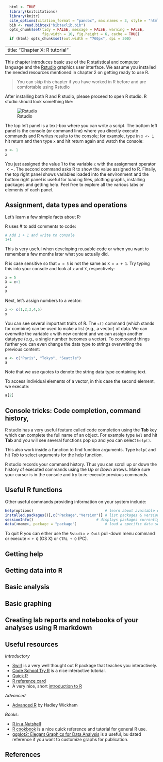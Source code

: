 ```r
  html <- TRUE
  library(knitcitations)
  library(knitr)
  cite_options(citation_format = "pandoc", max.names = 3, style = "html", hyperlink = "to.doc")
  bib <- read.bibtex("bibtexlib.bib")
  opts_chunk$set(tidy = FALSE, message = FALSE, warning = FALSE, 
                 fig.width = 10, fig.height = 6, cache = TRUE)
  if (html) opts_chunk$set(out.width = "700px", dpi = 300)
```
---
title: "Chapter X:  R tutorial"
---

This chapter introduces basic use of the [R](http://www.r-project.org) statistical and computer language
and the [Rstudio](http://www.rstudio.com/ide/) graphics user interface. We assume you installed the needed resources mentioned in chapter 2 on getting ready to use R.

> You can skip this chapter if you have worked in R before and are comfortable using Rstudio

After installing both R and R studio, please proceed to open R studio. R studio should look something like:

![Rstudio](images/Rstudio.tiff)

The top left panel is a text-box where you can write a script. The bottom left panel is the console (or command line) where you directly execute commands and R writes results to the console; for example, type in `x <- 1` hit return and then type `x` and hit return again and watch the console:

```r
x <- 1
x
```

You just assigned the value 1 to the variable `x` with the assignment operator $<-$. The second command asks R to show the value assigned to R. Finally, the top right panel shows variables loaded into the environment and the bottom right panel is useful for loading files, plotting graphs, installing packages and getting help. Feel free to explore all the various tabs or elements of each panel. 

Assignment, data types and operations
---

Let's learn a few simple facts about R:

R uses # to add comments to code:
```r
# Add 1 + 1 and write to console
1+1
```

This is very useful when developing reusable code or when you want to remember a few months later what you actually did.

R is case sensitive so that `x = 5` is not the same as  `X = x + 1`. Try typing this into your console and look at `x` and `X`, respectively:
```r
x = 5
X = x+1
x
X
```

Next, let's assign numbers to a vector:
```r
x <- c(1,2,3,4,5)
x
```

You can see several important traits of R. The `c()` command (which stands for combine) can be used to make a list (e.g., a vector) of data. We can overwrite the variable `x` with new content and we can assign another datatype (e.g., a single number becomes a vector). To compound things further you can even change the data type to strings overwriting the previous content:
```r
a <- c("Paris", "Tokyo", "Seattle")
a
```
Note that we use quotes to denote the string data type containing text. 

To access individual elements of a vector, in this case the second element, we execute:

```r
a[2]
```

Console tricks: Code completion, command history, 
---

R studio has a very useful feature called code completion using the **Tab** key which can complete the full name of an object. For example type `hel` and hit **Tab** and you will see several functions pop up and you can select `help()`. 

This also work inside a function to find function arguments. Type `help(` and hit *Tab* to select arguments for the help function.

R studio records your command history. Thus you can scroll up or down the history of executed commands using the *Up* or *Down* arrows. Make sure your cursor is in the console and try to re-execute previous commands.

Useful R functions
---

Other useful commands providing information on your system include:

```r
help(options)                                 # learn about available options
installed.packages()[,c("Package","Version")] # list packages & versions installed
sessionInfo()  							  # displays packages currently loaded
data(<name>, package = "package")             # load a specific data set from a specific package
```

To quit R you can either use the `Rstudio > Quit` pull-down menu command or execute `⌘ + Q` (OS X) or `CTRL + Q` (PC). 

Getting help
---

Getting data into R
---

Basic analysis
---

Basic graphing
---

Creating lab reports and notebooks of your analyses using R markdown
---


Useful resources
---

*Introductory*

 - [Swirl](http://swirlstats.com/) is a very well thought out R package that teaches you interactively.
 - [Code School Try R](https://www.codeschool.com/courses/try-r) is a nice interactive tutorial. 
 - [Quick R](http://www.statmethods.net/interface/help.html)
 - [R reference card](http://cran.r-project.org/doc/contrib/Short-refcard.pdf)
 - A very nice, short [introduction to R](http://ateucher.github.io/rcourse_site/index.html)

*Advanced*

 - [Advanced R](http://adv-r.had.co.nz/) by Hadley Wickham

*Books*:

 - [R in a Nutshell](http://oreilly.com/catalog/9780596801717) 
 - [R cookbook]() is a nice quick reference and tutorial for general R use.
 - [ggplot2: Elegant Graphics for Data Analysis]() is a useful, bu dated reference if you want to customize graphs for publication. 

References
----------

<!---- Reference list ---->
